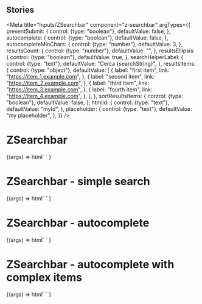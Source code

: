 
## Stories

<Meta
  title="Inputs/ZSearchbar"
  component="z-searchbar"
  argTypes={{
    preventSubmit: {
      control: {type: "boolean"},
      defaultValue: false,
    },
    autocomplete: {
      control: {type: "boolean"},
      defaultValue: false,
    },
    autocompleteMinChars: {
      control: {type: "number"},
      defaultValue: 3,
    },
    resultsCount: {
      control: {type: "number"},
      defaultValue: "",
    },
    resultsEllipsis: {
      control: {type: "boolean"},
      defaultValue: true,
    },
    searchHelperLabel: {
      control: {type: "text"},
      defaultValue: "Cerca {searchString}",
    },
    resultsItems: {
      control: {type: "object"},
      defaultValue: [
        {
          label: "first item",
          link: "https://item_1.example.com",
        },
        {
          label: "second item",
          link: "https://item_2.example.com",
        },
        {
          label: "third item",
          link: "https://item_3.example.com",
        },
        {
          label: "fourth item",
          link: "https://item_4.example.com",
        },
      ],
    },
    sortResultsItems: {
      control: {type: "boolean"},
      defaultValue: false,
    },
    htmlid: {
      control: {type: "text"},
      defaultValue: "myId",
    },
    placeholder: {
      control: {type: "text"},
      defaultValue: "my placeholder",
    },
  }}
/>

# ZSearchbar

<Canvas>
  <Story name="z-searchbar">
    {(args) =>
      html`
        <z-searchbar
          prevent-submit=${args.preventSubmit}
          autocomplete=${args.autocomplete}
          autocomplete-min-chars=${args.autocompleteMinChars}
          results-count=${args.resultsCount}
          results-ellipsis=${args.resultsEllipsis}
          search-helper-label=${args.searchHelperLabel}
          results-items=${JSON.stringify(args.resultsItems)}
          sort-results-items=${JSON.stringify(args.sortResultsItems)}
          placeholder=${args.placeholder}
          htmlid=${args.htmlid}
        ></z-searchbar>
      `
    }
  </Story>
</Canvas>

# ZSearchbar - simple search

<Canvas>
  <Story
    name="z-searchbar - simple search"
    parameters={{
      controls: {
        include: ["placeholder", "htmlid"],
      },
    }}
    argTypes={{
      htmlid: {defaultValue: "myIdSimple"},
    }}
  >
    {(args) =>
      html`
        <z-searchbar
          prevent-submit="false"
          autcomplete="false"
          placeholder=${args.placeholder}
          htmlid=${args.htmlid}
        ></z-searchbar>
      `
    }
  </Story>
</Canvas>

# ZSearchbar - autocomplete

<Canvas>
  <Story
    name="z-searchbar - autocomplete"
    argTypes={{
      autocomplete: {defaultValue: true},
      htmlid: {defaultValue: "myIdAutocomplete"},
    }}
  >
    {(args) =>
      html`
        <z-searchbar
          prevent-submit=${args.preventSubmit}
          autocomplete=${args.autocomplete}
          autocomplete-min-chars=${args.autocompleteMinChars}
          results-count=${args.resultsCount}
          results-ellipsis=${args.resultsEllipsis}
          search-helper-label=${args.searchHelperLabel}
          results-items=${JSON.stringify(args.resultsItems)}
          sort-results-items=${JSON.stringify(args.sortResultsItems)}
          placeholder=${args.placeholder}
          htmlid=${args.htmlid}
        ></z-searchbar>
      `
    }
  </Story>
</Canvas>

# ZSearchbar - autocomplete with complex items

<Canvas>
  <Story
    name="z-searchbar - autocomplete with complex items"
    argTypes={{
      autocomplete: {defaultValue: true},
      htmlid: {defaultValue: "myIdGroupedAutocomplete"},
      resultsItems: {
        defaultValue: [
          {
            label: "first item",
            link: "https://item_1.example.com",
            icon: "download",
            category: "Category A",
            subcategory: "Subcategory A1",
          },
          {
            label: "second item",
            link: "https://item_2.example.com",
            icon: "collezioni",
            category: "Category B",
            subcategory: "Subcategory B1",
          },
          {
            label: "third item",
            link: "https://item_3.example.com",
            icon: "dictonary",
            category: "Category A",
            subcategory: "Subcategory A2",
          },
          {
            label: "fourth item",
            link: "https://item_4.example.com",
            icon: "exercises-online",
            category: "Category A",
            subcategory: "Subcategory A1",
          },
          {
            label: "fifth item",
            link: "https://item_5.example.com",
            icon: "interactives-maps",
            category: "Category A",
            subcategory: "Subcategory A1",
          },
          {
            label: "sixth item",
            link: "https://item_6.example.com",
            icon: "textual-analysis",
            category: "Category B",
            subcategory: "Subcategory B1",
          },
        ],
      },
    }}
  >
    {(args) =>
      html`
        <z-searchbar
          prevent-submit=${args.preventSubmit}
          autocomplete=${args.autocomplete}
          autocomplete-min-chars=${args.autocompleteMinChars}
          results-count=${args.resultsCount}
          results-ellipsis=${args.resultsEllipsis}
          search-helper-label=${args.searchHelperLabel}
          results-items=${JSON.stringify(args.resultsItems)}
          sort-results-items=${JSON.stringify(args.sortResultsItems)}
          placeholder=${args.placeholder}
          htmlid=${args.htmlid}
        ></z-searchbar>
      `
    }
  </Story>
</Canvas>

<ArgsTable of="z-searchbar" />
